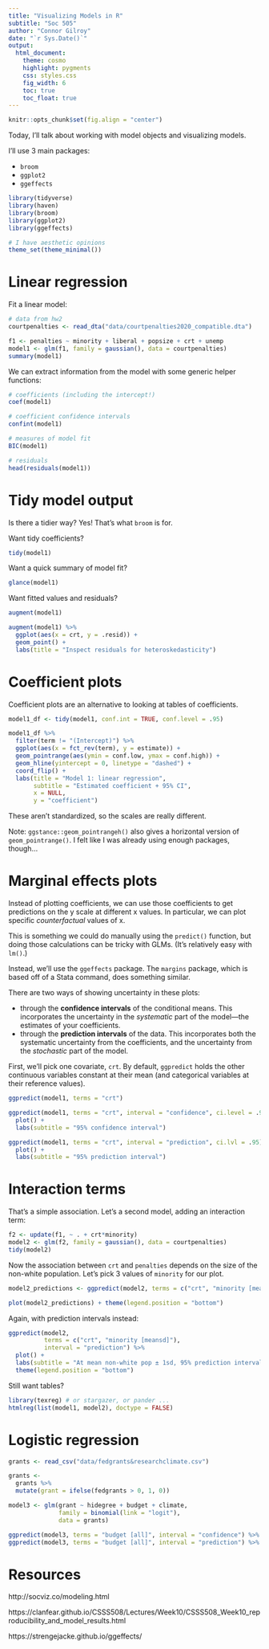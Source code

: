 ```yaml
---
title: "Visualizing Models in R"
subtitle: "Soc 505"
author: "Connor Gilroy"
date: "`r Sys.Date()`"
output: 
  html_document: 
    theme: cosmo
    highlight: pygments
    css: styles.css
    fig_width: 6
    toc: true
    toc_float: true
---
```


```r
knitr::opts_chunk$set(fig.align = "center")
```

Today, I'll talk about working with model objects and visualizing models. 

I'll use 3 main packages: 

- `broom`
- `ggplot2`
- `ggeffects`

```r
library(tidyverse)
library(haven)
library(broom)
library(ggplot2)
library(ggeffects)

# I have aesthetic opinions
theme_set(theme_minimal())
```

# Linear regression

Fit a linear model: 

```r
# data from hw2
courtpenalties <- read_dta("data/courtpenalties2020_compatible.dta")

f1 <- penalties ~ minority + liberal + popsize + crt + unemp
model1 <- glm(f1, family = gaussian(), data = courtpenalties)
summary(model1)
```

We can extract information from the model with some generic helper functions: 

```r
# coefficients (including the intercept!)
coef(model1)

# coefficient confidence intervals
confint(model1)

# measures of model fit
BIC(model1) 

# residuals
head(residuals(model1))
```

# Tidy model output

Is there a tidier way? Yes! That's what `broom` is for.

Want tidy coefficients?

```r
tidy(model1)
```

Want a quick summary of model fit? 

```r
glance(model1)
```

Want fitted values and residuals?

```r
augment(model1)

augment(model1) %>%
  ggplot(aes(x = crt, y = .resid)) +
  geom_point() +
  labs(title = "Inspect residuals for heteroskedasticity")
```

# Coefficient plots

Coefficient plots are an alternative to looking at tables of coefficients.

```r
model1_df <- tidy(model1, conf.int = TRUE, conf.level = .95) 

model1_df %>%
  filter(term != "(Intercept)") %>%
  ggplot(aes(x = fct_rev(term), y = estimate)) + 
  geom_pointrange(aes(ymin = conf.low, ymax = conf.high)) +
  geom_hline(yintercept = 0, linetype = "dashed") +
  coord_flip() + 
  labs(title = "Model 1: linear regression", 
       subtitle = "Estimated coefficient + 95% CI",
       x = NULL, 
       y = "coefficient")
```

These aren't standardized, so the scales are really different. 

Note: `ggstance::geom_pointrangeh()` also gives a horizontal version of `geom_pointrange()`. I felt like I was already using enough packages, though...

# Marginal effects plots

Instead of plotting coefficients, we can use those coefficients to get predictions on the y scale at different x values. In particular, we can plot specific *counterfactual* values of x. 

This is something we could do manually using the `predict()` function, but doing those calculations can be tricky with GLMs. (It's relatively easy with `lm()`.)

Instead, we'll use the `ggeffects` package. The `margins` package, which is based off of a Stata command, does something similar.

There are two ways of showing uncertainty in these plots:

- through the **confidence intervals** of the conditional means. This incorporates the uncertainty in the *systematic* part of the model---the estimates of your coefficients.
- through the **prediction intervals** of the data. This incorporates both the systematic uncertainty from the coefficients, and the uncertainty from the *stochastic* part of the model.

First, we'll pick one covariate, `crt`. By default, `ggpredict` holds the other continuous variables constant at their mean (and categorical variables at their reference values). 

```r
ggpredict(model1, terms = "crt")
```

```r
ggpredict(model1, terms = "crt", interval = "confidence", ci.level = .95) %>%
  plot() +
  labs(subtitle = "95% confidence interval")
```

```r
ggpredict(model1, terms = "crt", interval = "prediction", ci.lvl = .95) %>% 
  plot() +
  labs(subtitle = "95% prediction interval")
```

# Interaction terms

That's a simple association. Let's a second model, adding an interaction term:

```r
f2 <- update(f1, ~ . + crt*minority)
model2 <- glm(f2, family = gaussian(), data = courtpenalties)
tidy(model2)
```

Now the association between `crt` and `penalties` depends on the size of the non-white population. Let's pick 3 values of `minority` for our plot.

```r
model2_predictions <- ggpredict(model2, terms = c("crt", "minority [meansd]")) 

plot(model2_predictions) + theme(legend.position = "bottom")
```

Again, with prediction intervals instead: 

```r
ggpredict(model2, 
          terms = c("crt", "minority [meansd]"), 
          interval = "prediction") %>% 
  plot() + 
  labs(subtitle = "At mean non-white pop ± 1sd, 95% prediction interval") +
  theme(legend.position = "bottom")
```

Still want tables?

```r
library(texreg) # or stargazer, or pander ...
htmlreg(list(model1, model2), doctype = FALSE)
```

# Logistic regression

```r
grants <- read_csv("data/fedgrants&researchclimate.csv")

grants <- 
  grants %>%
  mutate(grant = ifelse(fedgrants > 0, 1, 0))

model3 <- glm(grant ~ hidegree + budget + climate, 
              family = binomial(link = "logit"),
              data = grants)

ggpredict(model3, terms = "budget [all]", interval = "confidence") %>% plot()
ggpredict(model3, terms = "budget [all]", interval = "prediction") %>% plot()
```

# Resources 

http://socviz.co/modeling.html

https://clanfear.github.io/CSSS508/Lectures/Week10/CSSS508_Week10_reproducibility_and_model_results.html

https://strengejacke.github.io/ggeffects/
